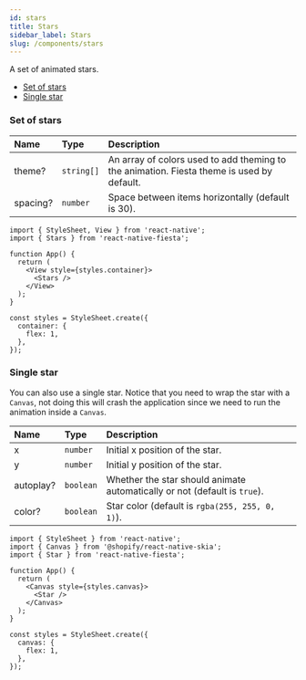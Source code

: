 ```yaml
---
id: stars
title: Stars
sidebar_label: Stars
slug: /components/stars
---
```


A set of animated stars.

- [Set of stars](#set-of-stars)
- [Single star](#single-star)

### Set of stars

| Name     | Type       | Description                                                                               |
| :------- | :--------- | :---------------------------------------------------------------------------------------- |
| theme?   | `string[]` | An array of colors used to add theming to the animation. Fiesta theme is used by default. |
| spacing? | `number`   | Space between items horizontally (default is 30).                                         |

```tsx
import { StyleSheet, View } from 'react-native';
import { Stars } from 'react-native-fiesta';

function App() {
  return (
    <View style={styles.container}>
      <Stars />
    </View>
  );
}

const styles = StyleSheet.create({
  container: {
    flex: 1,
  },
});
```

### Single star

You can also use a single star. Notice that you need to wrap the star with a `Canvas`, not doing this will crash the application since we need to run the animation inside a `Canvas`.

| Name      | Type      | Description                                                               |
| :-------- | :-------- | :------------------------------------------------------------------------ |
| x         | `number`  | Initial x position of the star.                                           |
| y         | `number`  | Initial y position of the star.                                           |
| autoplay? | `boolean` | Whether the star should animate automatically or not (default is `true`). |
| color?    | `boolean` | Star color (default is `rgba(255, 255, 0, 1)`).                           |

```tsx
import { StyleSheet } from 'react-native';
import { Canvas } from '@shopify/react-native-skia';
import { Star } from 'react-native-fiesta';

function App() {
  return (
    <Canvas style={styles.canvas}>
      <Star />
    </Canvas>
  );
}

const styles = StyleSheet.create({
  canvas: {
    flex: 1,
  },
});
```
